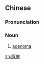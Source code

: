 ==Chinese==
{{zh-forms}}

===Pronunciation===
{{zh-pron
|m=xiànliú
|cat=n
}}

===Noun===
{{zh-noun}}

# [[adenoma]]

[[zh:腺瘤]]